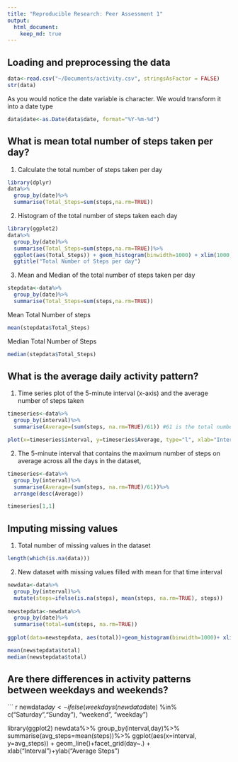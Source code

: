 ```yaml
---
title: "Reproducible Research: Peer Assessment 1"
output: 
  html_document:
    keep_md: true
---
```



## Loading and preprocessing the data

```r
data<-read.csv("~/Documents/activity.csv", stringsAsFactor = FALSE)
str(data)
```

As you would notice the date variable is character. We would transform it into a date type

```r
data$date<-as.Date(data$date, format="%Y-%m-%d")
```


## What is mean total number of steps taken per day?

1. Calculate the total number of steps taken per day

```r

library(dplyr)
data%>%
  group_by(date)%>%
  summarise(Total_Steps=sum(steps,na.rm=TRUE))
```

2. Histogram of the total number of steps taken each day

```r
library(ggplot2)
data%>%
  group_by(date)%>%
  summarise(Total_Steps=sum(steps,na.rm=TRUE))%>%
  ggplot(aes(Total_Steps)) + geom_histogram(binwidth=1000) + xlim(1000,18000) + 
  ggtitle("Total Number of Steps per day")
```

3. Mean and Median of the total number of steps taken per day

```r
stepdata<-data%>%
  group_by(date)%>%
  summarise(Total_Steps=sum(steps,na.rm=TRUE))
```  
Mean Total Number of steps
```r
mean(stepdata$Total_Steps)
```

Median Total Number of Steps
```r
median(stepdata$Total_Steps)
```


## What is the average daily activity pattern?

1. Time series plot of the 5-minute interval (x-axis) and the average number of steps taken

```r
timeseries<-data%>%
  group_by(interval)%>%
  summarise(Average=(sum(steps, na.rm=TRUE)/61)) #61 is the total number of days between Oct and November

plot(x=timeseries$interval, y=timeseries$Average, type="l", xlab="Interval", ylab="Average number of steps")
```

2. The 5-minute interval that contains the maximum number of steps on average across all the days in the dataset, 

```r
timeseries<-data%>%
  group_by(interval)%>%
  summarise(Average=(sum(steps, na.rm=TRUE)/61))%>%
  arrange(desc(Average))

timeseries[1,1]
```

## Imputing missing values

1. Total number of missing values in the dataset
```r
length(which(is.na(data)))
```

2. New dataset with missing values filled with mean for that time interval

```r
newdata<-data%>%
  group_by(interval)%>%
  mutate(steps=ifelse(is.na(steps), mean(steps, na.rm=TRUE), steps))
  
newstepdata<-newdata%>%
  group_by(date)%>%
  summarise(total=sum(steps, na.rm=TRUE))
  
ggplot(data=newstepdata, aes(total))+geom_histogram(binwidth=1000)+ xlim(1000,18000)

mean(newstepdata$total)
median(newstepdata$total)
```

## Are there differences in activity patterns between weekdays and weekends?

``` r

newdata$day<-ifelse(weekdays(newdata$date) %in% c("Saturday","Sunday"), "weekend", "weekday")

library(ggplot2)
newdata%>%
  group_by(interval,day)%>%
  summarise(avg_steps=mean(steps))%>%
  ggplot(aes(x=interval, y=avg_steps)) + geom_line()+facet_grid(day~.) + xlab("Interval")+ylab("Average Steps")
